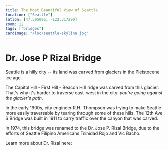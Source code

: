 ```yaml
---
title: The Most Beautiful View of Seattle
location: ["Seattle"]
latlon: [47.595096, -122.317290]
zoom: 12
tags: ["bridges"]
cardImage: "/loc/seattle-skyline.jpg"
---
```

# Dr. Jose P Rizal Bridge

Seattle is a hilly city -- its land was carved from glaciers in the
Pleistocene ice age.

  <Comic position="full" image="/comics/jose-p-rizal/glacier.png" speechBubbles={[]}/>
  
The Capitol Hill - First Hill - Beacon Hill ridge was carved from this
glacier. That's why it's harder to traverse east-west in the city: *you're
going against the glacier's path*.

In the early 1900s, city engineer R.H. Thompson was trying to make Seattle
more easily traversable by tearing through some of these hills. The 12th Ave
S Bridge was built in 1911 to carry traffic over the canyon that was carved.

In 1974, this bridge was renamed to the Dr. Jose P. Rizal Bridge, due to the
efforts of Seattle Filipino Americans Trinidad Rojo and Vic Bacho.
<Comic position="full" image="/comics/jose-p-rizal/rojo-bacho.png" speechBubbles={[]}/>

<LOCItem linkOut="https://www.loc.gov/resource/sn88085780/1961-06-16/ed-1/?sp=1" image="/loc/joseprizal.jpg" caption="Page from the Filipino Forum, a newspaper for Seattle's Filipino community"  />

Learn more about Dr. Rizal here:

<BigLink link="https://blogs.loc.gov/law/2024/02/remembering-jose-rizal-filipino-revolutionary/" thumbnail="/loc/joseprizal.jpg" title="Remembering Jose Rizal Filipino Revolutionary"/>
